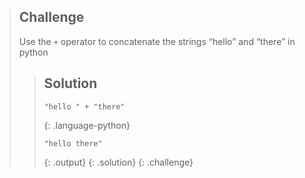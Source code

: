 > ## Challenge
>
> Use the `+` operator to concatenate the strings "hello " and "there" in python
>
> > ## Solution
> >
> > ~~~
> > "hello " + "there"
> > ~~~
> > {: .language-python}
> > 
> > ~~~
> > "hello there"
> > ~~~
> > {: .output}
> {: .solution}
{: .challenge}
